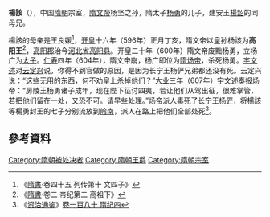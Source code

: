 '''楊該'''（{{bd|6世纪||607年||catIdx=Y}}），中国[[隋朝|隋朝]]宗室，[[隋文帝|隋文帝]]杨坚之孙，隋太子[[楊勇_(隋朝)|杨勇]]的儿子，建安王[[楊韶|楊韶]]的同母兄。

楊該的母亲是王良媛<ref>《[[隋書|隋書]]·卷四十五 列传第十 文四子》</ref>，[[开皇|开皇]]十六年（596年）正月丁亥，隋文帝以皇孙杨該为'''高阳王'''<ref>《[[隋書|隋書]]·卷二 帝纪第二 高祖下》</ref>，[[高阳郡_(东汉)|高阳郡]]治今[[河北省|河北省]][[高阳县|高阳县]]。开皇二十年（600年）隋文帝废黜杨勇，立杨广为[[太子|太子]]。[[仁寿_(隋朝)|仁寿]]四年（604年），隋文帝崩，杨广即位为[[隋炀帝|隋炀帝]]，杀死杨勇。[[宇文述|宇文述]]对[[云定兴|云定兴]]说，你得不到官做的原因，是因为长宁王杨俨兄弟都还没有死。云定兴说：“这些无用的东西，何不劝皇上杀掉他们？”[[大业_(年号)|大业]]三年（607年）宇文述奏报炀帝：“房陵王杨勇诸子成年，现在陛下征讨四夷，若让他们从驾出征，很难掌管，若把他们留在一处，又恐不可。请早些处理。”炀帝派人毒死了长宁王[[杨俨|杨俨]]，将楊該等楊勇封王的七子分别流放到[[岭南|岭南]]，派人在路上把他们全部处死<ref>《[[资治通鉴|资治通鉴]]》[[s:資治通鑑/卷180|卷一百八十 隋纪四]]</ref>。

== 參考資料 ==
{{reflist}}

{{DEFAULTSORT:Y}}

[[Category:隋朝被处决者|Category:隋朝被处决者]]
[[Category:隋朝王爵|Category:隋朝王爵]]
[[Category:隋朝宗室|Category:隋朝宗室]]
